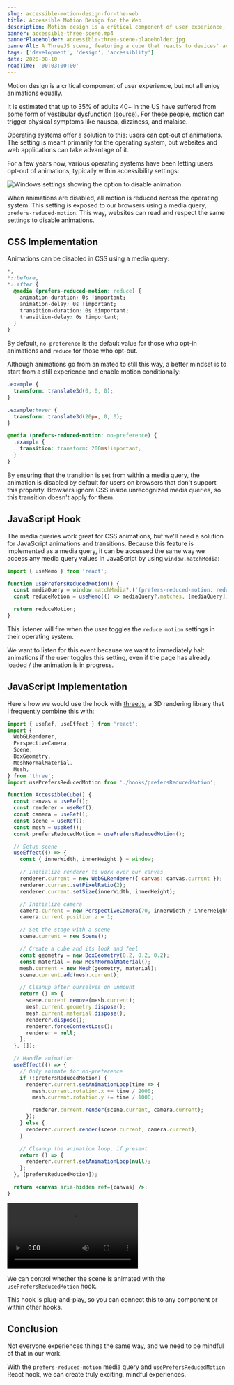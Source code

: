 ```yaml
---
slug: accessible-motion-design-for-the-web
title: Accessible Motion Design for the Web
description: Motion design is a critical component of user experience, but not all enjoy animations equally.
banner: accessible-three-scene.mp4
bannerPlaceholder: accessible-three-scene-placeholder.jpg
bannerAlt: A ThreeJS scene, featuring a cube that reacts to devices' accessibility settings.
tags: ['development', 'design', 'accessiblity']
date: 2020-08-10
readTime: '00:03:00:00'
---
```


Motion design is a critical component of user experience, but not all enjoy animations equally.

It is estimated that up to 35% of adults 40+ in the US have suffered from some form of vestibular dysfunction [(source)](https://vestibular.org/understanding-vestibular-disorder).
For these people, motion can trigger physical symptoms like nausea, dizziness, and malaise.

Operating systems offer a solution to this: users can opt-out of animations. The setting is meant primarily for the operating system, but websites and web applications can take advantage of it.

For a few years now, various operating systems have been letting users opt-out of animations, typically within accessibility settings:

![Windows settings showing the option to disable animation.](windows-settings.jpg)

When animations are disabled, all motion is reduced across the operating system.
This setting is exposed to our browsers using a media query, `prefers-reduced-motion`.
This way, websites can read and respect the same settings to disable animations.

## CSS Implementation

Animations can be disabled in CSS using a media query:

```css
*,
*::before,
*::after {
  @media (prefers-reduced-motion: reduce) {
    animation-duration: 0s !important;
    animation-delay: 0s !important;
    transition-duration: 0s !important;
    transition-delay: 0s !important;
  }
}
```

By default, `no-preference` is the default value for those who opt-in animations and `reduce` for those who opt-out.

Although animations go from animated to still this way, a better mindset is to start from a still experience and enable motion conditionally:

```css
.example {
  transform: translate3d(0, 0, 0);
}

.example:hover {
  transform: translate3d(20px, 0, 0);
}

@media (prefers-reduced-motion: no-preference) {
  .example {
    transition: transform: 200ms!important;
  }
}
```

By ensuring that the transition is set from within a media query, the animation is disabled by default for users on browsers that don't support this property.
Browsers ignore CSS inside unrecognized media queries, so this transition doesn't apply for them.

## JavaScript Hook

The media queries work great for CSS animations, but we'll need a solution for JavaScript animations and transitions.
Because this feature is implemented as a media query, it can be accessed the same way we access any media query values in JavaScript by using `window.matchMedia`:

```jsx
import { useMemo } from 'react';

function usePrefersReducedMotion() {
  const mediaQuery = window.matchMedia?.('(prefers-reduced-motion: reduce)');
  const reduceMotion = useMemo(() => mediaQuery?.matches, [mediaQuery]);

  return reduceMotion;
}
```

This listener will fire when the user toggles the `reduce motion` settings in their operating system.

We want to listen for this event because we want to immediately halt animations if the user toggles this setting, even if the page has already loaded / the animation is in progress.

## JavaScript Implementation

Here's how we would use the hook with [three.js](https://threejs.org), a 3D rendering library that I frequently combine this with:

```jsx
import { useRef, useEffect } from 'react';
import {
  WebGLRenderer,
  PerspectiveCamera,
  Scene,
  BoxGeometry,
  MeshNormalMaterial,
  Mesh,
} from 'three';
import usePrefersReducedMotion from './hooks/prefersReducedMotion';

function AccessibleCube() {
  const canvas = useRef();
  const renderer = useRef();
  const camera = useRef();
  const scene = useRef();
  const mesh = useRef();
  const prefersReducedMotion = usePrefersReducedMotion();

  // Setup scene
  useEffect(() => {
    const { innerWidth, innerHeight } = window;

    // Initialize renderer to work over our canvas
    renderer.current = new WebGLRenderer({ canvas: canvas.current });
    renderer.current.setPixelRatio(2);
    renderer.current.setSize(innerWidth, innerHeight);

    // Initialize camera
    camera.current = new PerspectiveCamera(70, innerWidth / innerHeight, 0.01, 10);
    camera.current.position.z = 1;

    // Set the stage with a scene
    scene.current = new Scene();

    // Create a cube and its look and feel
    const geometry = new BoxGeometry(0.2, 0.2, 0.2);
    const material = new MeshNormalMaterial();
    mesh.current = new Mesh(geometry, material);
    scene.current.add(mesh.current);

    // Cleanup after ourselves on unmount
    return () => {
      scene.current.remove(mesh.current);
      mesh.current.geometry.dispose();
      mesh.current.material.dispose();
      renderer.dispose();
      renderer.forceContextLoss();
      renderer = null;
    };
  }, []);

  // Handle animation
  useEffect(() => {
    // Only animate for no-preference
    if (!prefersReducedMotion) {
      renderer.current.setAnimationLoop(time => {
        mesh.current.rotation.x += time / 2000;
        mesh.current.rotation.y += time / 1000;

        renderer.current.render(scene.current, camera.current);
      });
    } else {
      renderer.current.render(scene.current, camera.current);
    }

    // Cleanup the animation loop, if present
    return () => {
      renderer.current.setAnimationLoop(null);
    };
  }, [prefersReducedMotion]);

  return <canvas aria-hidden ref={canvas} />;
}
```

![A ThreeJS scene, featuring a cube that reacts to devices' accessibility settings.](accessible-three-scene.mp4)

We can control whether the scene is animated with the `usePrefersReducedMotion` hook.

This hook is plug-and-play, so you can connect this to any component or within other hooks.

## Conclusion

Not everyone experiences things the same way, and we need to be mindful of that in our work.

With the `prefers-reduced-motion` media query and `usePrefersReducedMotion` React hook, we can create truly exciting, mindful experiences.
